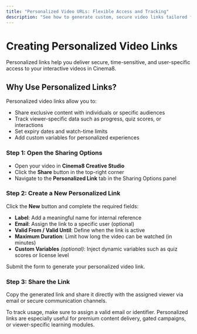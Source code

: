 ---
title: "Personalized Video URLs: Flexible Access and Tracking"
description: "See how to generate custom, secure video links tailored for individuals or campaigns. Get expiry and access control. Visit Cinema8."
---


# Creating Personalized Video Links

<Callout type="info">
Personalized links help you deliver secure, time-sensitive, and user-specific access to your interactive videos in Cinema8.
</Callout>

## Why Use Personalized Links?

Personalized video links allow you to:

- Share exclusive content with individuals or specific audiences
- Track viewer-specific data such as progress, quiz scores, or interactions
- Set expiry dates and watch-time limits
- Add custom variables for personalized experiences

<Steps>

### Step 1: Open the Sharing Options

- Open your video in **Cinema8 Creative Studio**
- Click the **Share** button in the top-right corner
- Navigate to the **Personalized Link** tab in the Sharing Options panel

### Step 2: Create a New Personalized Link

Click the **New** button and complete the required fields:

- **Label**: Add a meaningful name for internal reference
- **Email**: Assign the link to a specific user (optional)
- **Valid From / Valid Until**: Define when the link is active
- **Maximum Duration**: Limit how long the video can be watched (in minutes)
- **Custom Variables** *(optional)*: Inject dynamic variables such as quiz scores or license level

Submit the form to generate your personalized video link.

### Step 3: Share the Link

Copy the generated link and share it directly with the assigned viewer via email or secure communication channels.

</Steps>

<Callout type="important">
To track usage, make sure to assign a valid email or identifier. Personalized links are especially useful for premium content delivery, gated campaigns, or viewer-specific learning modules.
</Callout>
